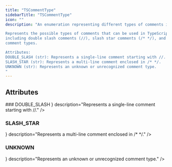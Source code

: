 ```yaml
---
title: "TSCommentType"
sidebarTitle: "TSCommentType"
icon: ""
description: "An enumeration representing different types of comments in TypeScript.

Represents the possible types of comments that can be used in TypeScript code,
including double slash comments (//), slash star comments (/* */), and unknown
comment types.

Attributes:
DOUBLE_SLASH (str): Represents a single-line comment starting with //.
SLASH_STAR (str): Represents a multi-line comment enclosed in /* */.
UNKNOWN (str): Represents an unknown or unrecognized comment type.
"
---
```


<GithubLinkNote link="https://github.com/codegen-sh/codegen-sdk/blob/adding-return-types/src/codegen/sdk/typescript/statements/comment.py#L11-L26" />


## Attributes
<HorizontalDivider />
### <span className="text-primary">DOUBLE_SLASH</span>
<HorizontalDivider light={true} />
<Attribute type={ <span></span> } description="Represents a single-line comment starting with //." />

### <span className="text-primary">SLASH_STAR</span>
<HorizontalDivider light={true} />
<Attribute type={ <span></span> } description="Represents a multi-line comment enclosed in /* */." />

### <span className="text-primary">UNKNOWN</span>
<HorizontalDivider light={true} />
<Attribute type={ <span></span> } description="Represents an unknown or unrecognized comment type." />



